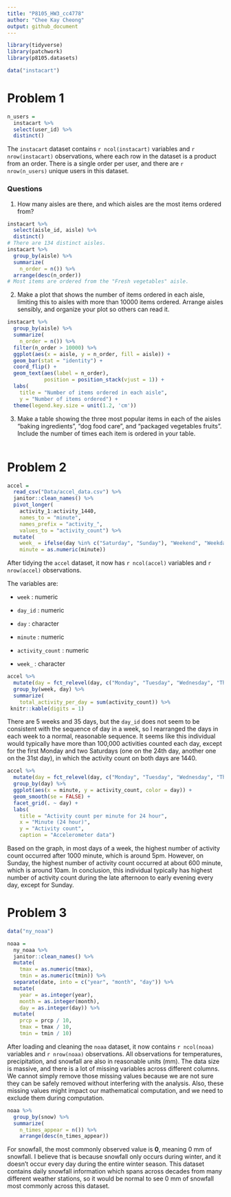 ```yaml
---
title: "P8105_HW3_cc4778"
author: "Chee Kay Cheong"
output: github_document
---
```


```r
library(tidyverse)
library(patchwork)
library(p8105.datasets)

data("instacart")
```

# Problem 1

```r
n_users =  
  instacart %>% 
  select(user_id) %>% 
  distinct()
```

The `instacart` dataset contains `r ncol(instacart)` variables and `r nrow(instacart)` observations, where each row in the dataset is a product from an order. There is a single order per user, and there are `r nrow(n_users)` unique users in this dataset.

### Questions

1. How many aisles are there, and which aisles are the most items ordered from?
```r
instacart %>% 
  select(aisle_id, aisle) %>% 
  distinct() 
# There are 134 distinct aisles.
instacart %>% 
  group_by(aisle) %>% 
  summarize(
    n_order = n()) %>% 
  arrange(desc(n_order))
# Most items are ordered from the "Fresh vegetables" aisle.
```

2. Make a plot that shows the number of items ordered in each aisle, limiting this to aisles with more than 10000 items ordered. Arrange aisles sensibly, and organize your plot so others can read it.
```r
instacart %>% 
  group_by(aisle) %>% 
  summarize(
    n_order = n()) %>% 
  filter(n_order > 10000) %>% 
  ggplot(aes(x = aisle, y = n_order, fill = aisle)) +
  geom_bar(stat = "identity") +
  coord_flip() +
  geom_text(aes(label = n_order),
            position = position_stack(vjust = 1)) +
  labs(
    title = "Number of items ordered in each aisle",
    y = "Number of items ordered") +
  theme(legend.key.size = unit(1.2, 'cm'))
```

3. Make a table showing the three most popular items in each of the aisles “baking ingredients”, “dog food care”, and “packaged vegetables fruits”. Include the number of times each item is ordered in your table.
```r

```


# Problem 2

```r
accel = 
  read_csv("Data/accel_data.csv") %>% 
  janitor::clean_names() %>% 
  pivot_longer(
    activity_1:activity_1440,
    names_to = "minute",
    names_prefix = "activity_",
    values_to = "activity_count") %>% 
  mutate(
    week_ = ifelse(day %in% c("Saturday", "Sunday"), "Weekend", "Weekday"),
    minute = as.numeric(minute))
```
After tidying the `accel` dataset, it now has `r ncol(accel)` variables and `r nrow(accel)` observations.

The variables are:

* `week` : numeric 

* `day_id` : numeric

* `day` : character

* `minute` : numeric

* `activity_count` : numeric

* `week_` : character


```r
accel %>% 
  mutate(day = fct_relevel(day, c("Monday", "Tuesday", "Wednesday", "Thursday", "Friday", "Saturday", "Sunday"))) %>% 
  group_by(week, day) %>% 
  summarize(
    total_activity_per_day = sum(activity_count)) %>% 
 knitr::kable(digits = 1)
```
There are 5 weeks and 35 days, but the `day_id` does not seem to be consistent with the sequence of day in a week, 
so I rearranged the days in each week to a normal, reasonable sequence. 
It seems like this individual would typically have more than 100,000 activities counted each day, 
except for the first Monday and two Saturdays (one on the 24th day, another one on the 31st day), 
in which the activity count on both days are 1440. 


```r
accel %>% 
  mutate(day = fct_relevel(day, c("Monday", "Tuesday", "Wednesday", "Thursday", "Friday", "Saturday", "Sunday"))) %>% 
  group_by(day) %>% 
  ggplot(aes(x = minute, y = activity_count, color = day)) +
  geom_smooth(se = FALSE) + 
  facet_grid(. ~ day) + 
  labs(
    title = "Activity count per minute for 24 hour",
    x = "Minute (24 hour)",
    y = "Activity count",
    caption = "Accelerometer data")
```
Based on the graph, in most days of a week, the highest number of activity count occurred after 1000 minute, which is around 5pm. 
However, on Sunday, the highest number of activity count occurred at about 600 minute, which is around 10am. 
In conclusion, this individual typically has highest number of activity count during the late afternoon to early evening every day,
except for Sunday.


# Problem 3

```r
data("ny_noaa")

noaa =
  ny_noaa %>%  
  janitor::clean_names() %>% 
  mutate(
    tmax = as.numeric(tmax),
    tmin = as.numeric(tmin)) %>% 
  separate(date, into = c("year", "month", "day")) %>% 
  mutate(
    year = as.integer(year),
    month = as.integer(month),
    day = as.integer(day)) %>% 
  mutate(
    prcp = prcp / 10,
    tmax = tmax / 10,
    tmin = tmin / 10)
```
After loading and cleaning the `noaa` dataset, it now contains `r ncol(noaa)` variables and `r nrow(noaa)` observations. All observations for temperatures, precipitation, and snowfall are also in reasonable units (mm). The data size is massive, and there is a lot of missing variables across different columns. We cannot simply remove those missing values because we are not sure they can be safely removed without interfering with the analysis. Also, these missing values might impact our mathematical computation, and we need to exclude them during computation.

```r
noaa %>% 
  group_by(snow) %>% 
  summarize(
    n_times_appear = n()) %>% 
    arrange(desc(n_times_appear))
```
For snowfall, the most commonly observed value is **0**, meaning 0 mm of snowfall. I believe that is because snowfall only occurs
during winter, and it doesn't occur every day during the entire winter season. This dataset contains daily snowfall information
which spans across decades from many different weather stations, so it would be normal to see 0 mm of snowfall most commonly across
this dataset.







